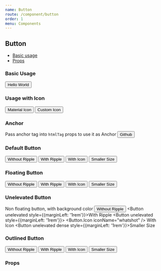 ```yaml
---
name: Button
route: /component/button
order: 1
menu: Components
---
```



## Button

- [Basic usage](#basic-usage)
- [Props](#props)

### Basic Usage
<Playground>
  <Button>Hello World</Button>
</Playground>

### Usage with Icon
<Playground>
  <Button><Button.Icon iconName="whatshot" />Material Icon</Button>
  <Button><LikeIcon className="mdc-button__icon" />Custom Icon</Button>
</Playground>

### Anchor
Pass anchor tag into `htmlTag` props to use it as Anchor
<Playground>
  <Button htmlTag='a' href="https://github.com/louis-pvs/mrcw" target="_blank">
    <GithubIcon className="mdc-button__icon" />Github
  </Button>
</Playground>

### Default Button
<Playground>
  <Button ripple={false}>Without Ripple</Button>
  <Button style={{marginLeft: '1rem'}}>With Ripple</Button>
  <Button style={{marginLeft: '1rem'}}>
    <Button.Icon iconName="whatshot" />
    With Icon
  </Button>
  <Button dense style={{marginLeft: '1rem'}}>Smaller Size</Button>
</Playground>

### Floating Button
<Playground>
  <Button raised ripple={false}>Without Ripple</Button>
  <Button raised style={{marginLeft: '1rem'}}>With Ripple</Button>
  <Button raised style={{marginLeft: '1rem'}}>
    <Button.Icon iconName="whatshot" />
    With Icon
  </Button>
  <Button raised dense style={{marginLeft: '1rem'}}>Smaller Size</Button>
</Playground>

### Unelevated Button
Non floating button, with background color
<Playground>
  <Button unelevated ripple={false}>Without Ripple</Button>
  <Button unelevated style={{marginLeft: '1rem'}}>With Ripple</Button>
  <Button unelevated style={{marginLeft: '1rem'}}>
    <Button.Icon iconName="whatshot" />
    With Icon
  </Button>
  <Button unelevated dense style={{marginLeft: '1rem'}}>Smaller Size</Button>  
</Playground>

### Outlined Button
<Playground>
  <Button outlined ripple={false}>Without Ripple</Button>
  <Button outlined style={{marginLeft: '1rem'}}>With Ripple</Button>
  <Button outlined style={{marginLeft: '1rem'}}>
    <Button.Icon iconName="whatshot" />
    With Icon
  </Button>
  <Button outlined dense style={{marginLeft: '1rem'}}>Smaller Size</Button>  
</Playground>

### Props
<PropsTable of={Button} />
